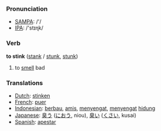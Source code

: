 === Pronunciation ===
*[[w:SAMPA|SAMPA]]: /'/
*[[w:IPA|IPA]]: /'stɪɳk/

=== Verb ===

'''to stink''' ([[stank]] / [[stunk]], [[stunk]])

# to [[smell]] bad

=== Translations ===
*[[Dutch]]: [[stinken]]
*[[French]]: [[puer]]
*[[Indonesian]]: [[bau|berbau]], [[amis]], [[sengat|menyengat]], [[sengat|menyengat]] [[hidung]]
*[[Japanese]]: [[臭う]] ([[におう]], niou), [[臭い]] ([[くさい]], kusai)
*[[Spanish]]: [[apestar]]